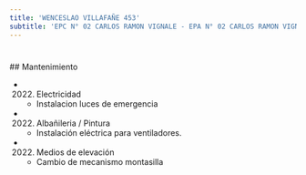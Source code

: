 ```yaml
---
title: 'WENCESLAO VILLAFAÑE 453'
subtitle: 'EPC N° 02 CARLOS RAMON VIGNALE - EPA N° 02 CARLOS RAMON VIGNALE'
---
```


#


 ## Mantenimiento

*  (2022) Electricidad 
    + Instalacion luces de emergencia

*  (2022) Albañileria / Pintura 
    + Instalación eléctrica para ventiladores.

*  (2022) Medios de elevación 
    + Cambio de mecanismo montasilla



